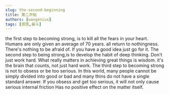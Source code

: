 ```yaml
---
slug: the-second-beginning
title: 第二开始
authors: [wangenius]
tags: [感悟,奋斗]
---
```


the first step to becoming strong, is to kill all the fears in your heart.
Humans are only given an average of 70 years. all return to nothingness. There's nothing to be afraid of.
If you have a good idea just go for it.
The second step to being strong,is to develop the habit of deep thinking.
Don't just work hard. What really matters in achieving great things is wisdom.
it's the brain that counts, not just hard work.
The third step to becoming strong is not to obsess or be too serious.
In this world, many people cannot be simply divided into good or bad and many thins do not have a single standard
answer.
If you obsess and get too serious, it will not only cause serious internal friction Has no positive effect on the
matter itself.

